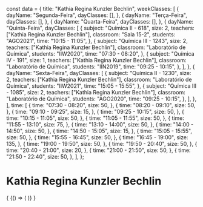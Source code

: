const data = {
  title: "Kathia Regina Kunzler Bechlin",
  weekClasses: [
    {
      dayName: "Segunda-Feira",
      dayClasses: [],
    },
    {
      dayName: "Terça-Feira",
      dayClasses: [],
    },
    {
      dayName: "Quarta-Feira",
      dayClasses: [],
    },
    {
      dayName: "Quinta-Feira",
      dayClasses: [
        {
          subject: "Química II - 618",
          size: 2,
          teachers: ["Kathia Regina Kunzler Bechlin"],
          classroom: "Sala 15-2",
          students: "AGO2021",
          time: "10:15 - 11:05",
        },
        {
          subject: "Química III - 1243",
          size: 2,
          teachers: ["Kathia Regina Kunzler Bechlin"],
          classroom: "Laboratório de Química",
          students: "IIW2020",
          time: "07:30 - 08:20",
        },
        {
          subject: "Química IV - 191",
          size: 1,
          teachers: ["Kathia Regina Kunzler Bechlin"],
          classroom: "Laboratório de Química",
          students: "IIN2019",
          time: "09:25 - 10:15",
        },
      ],
    },
    {
      dayName: "Sexta-Feira",
      dayClasses: [
        {
          subject: "Química II - 1230",
          size: 2,
          teachers: ["Kathia Regina Kunzler Bechlin"],
          classroom: "Laboratório de Química",
          students: "IIW2021",
          time: "15:05 - 15:55",
        },
        {
          subject: "Química III - 1085",
          size: 2,
          teachers: ["Kathia Regina Kunzler Bechlin"],
          classroom: "Laboratório de Química",
          students: "AGO2020",
          time: "09:25 - 10:15",
        },
      ],
    },
  ],
  time: [
    {
      time: "07:30 - 08:20",
      size: 50,
    },
    {
      time: "08:20 - 09:10",
      size: 50,
    },
    {
      time: "09:10 - 09:25",
      size: 15,
    },
    {
      time: "09:25 - 10:15",
      size: 50,
    },
    {
      time: "10:15 - 11:05",
      size: 50,
    },
    {
      time: "11:05 - 11:55",
      size: 50,
    },
    {
      time: "11:55 - 13:10",
      size: 75,
    },
    {
      time: "13:10 - 14:00",
      size: 50,
    },
    {
      time: "14:00 - 14:50",
      size: 50,
    },
    {
      time: "14:50 - 15:05",
      size: 15,
    },
    {
      time: "15:05 - 15:55",
      size: 50,
    },
    {
      time: "15:55 - 16:45",
      size: 50,
    },
    {
      time: "16:45 - 19:00",
      size: 135,
    },
    {
      time: "19:00 - 19:50",
      size: 50,
    },
    {
      time: "19:50 - 20:40",
      size: 50,
    },
    {
      time: "20:40 - 21:00",
      size: 20,
    },
    {
      time: "21:00 - 21:50",
      size: 50,
    },
    {
      time: "21:50 - 22:40",
      size: 50,
    },
  ],
};

# Kathia Regina Kunzler Bechlin

<div>
  {
    <BrowserOnly>
      {() => (
        <Grid
          title={data.title}
          weekClasses={data.weekClasses}
          time={data.time}
        />
      )}
    </BrowserOnly>
  }
</div>
